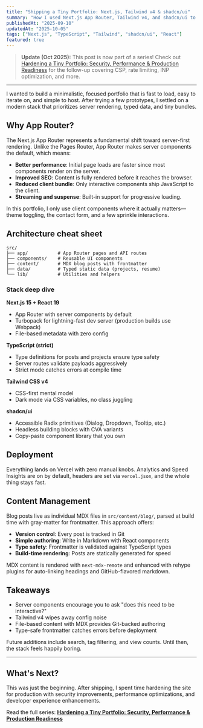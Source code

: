 ```yaml
---
title: "Shipping a Tiny Portfolio: Next.js, Tailwind v4 & shadcn/ui"
summary: "How I used Next.js App Router, Tailwind v4, and shadcn/ui to ship a nimble portfolio and blog in a weekend."
publishedAt: "2025-09-10"
updatedAt: "2025-10-05"
tags: ["Next.js", "TypeScript", "Tailwind", "shadcn/ui", "React"]
featured: true
---
```


> **Update (Oct 2025):** This post is now part of a series! Check out [Hardening a Tiny Portfolio: Security, Performance & Production Readiness](/blog/hardening-tiny-portfolio) for the follow-up covering CSP, rate limiting, INP optimization, and more.

---

I wanted to build a minimalistic, focused portfolio that is fast to load, easy to iterate on, and simple to host. After trying a few prototypes, I settled on a modern stack that prioritizes server rendering, typed data, and tiny bundles.

## Why App Router?

The Next.js App Router represents a fundamental shift toward server-first rendering. Unlike the Pages Router, App Router makes server components the default, which means:

- **Better performance**: Initial page loads are faster since most components render on the server.
- **Improved SEO**: Content is fully rendered before it reaches the browser.
- **Reduced client bundle**: Only interactive components ship JavaScript to the client.
- **Streaming and suspense**: Built-in support for progressive loading.

In this portfolio, I only use client components where it actually matters—theme toggling, the contact form, and a few sprinkle interactions.

## Architecture cheat sheet

```
src/
├── app/           # App Router pages and API routes
├── components/    # Reusable UI components
├── content/       # MDX blog posts with frontmatter
├── data/          # Typed static data (projects, resume)
└── lib/           # Utilities and helpers
```

### Stack deep dive

**Next.js 15 + React 19**
- App Router with server components by default
- Turbopack for lightning-fast dev server (production builds use Webpack)
- File-based metadata with zero config

**TypeScript (strict)**
- Type definitions for posts and projects ensure type safety
- Server routes validate payloads aggressively
- Strict mode catches errors at compile time

**Tailwind CSS v4**
- CSS-first mental model
- Dark mode via CSS variables, no class juggling

**shadcn/ui**
- Accessible Radix primitives (Dialog, Dropdown, Tooltip, etc.)
- Headless building blocks with CVA variants
- Copy-paste component library that you own

## Deployment

Everything lands on Vercel with zero manual knobs. Analytics and Speed Insights are on by default, headers are set via `vercel.json`, and the whole thing stays fast.

## Content Management

Blog posts live as individual MDX files in `src/content/blog/`, parsed at build time with gray-matter for frontmatter. This approach offers:

- **Version control**: Every post is tracked in Git
- **Simple authoring**: Write in Markdown with React components
- **Type safety**: Frontmatter is validated against TypeScript types
- **Build-time rendering**: Posts are statically generated for speed

MDX content is rendered with `next-mdx-remote` and enhanced with rehype plugins for auto-linking headings and GitHub-flavored markdown.

## Takeaways

- Server components encourage you to ask "does this need to be interactive?"
- Tailwind v4 wipes away config noise
- File-based content with MDX provides Git-backed authoring
- Type-safe frontmatter catches errors before deployment

Future additions include search, tag filtering, and view counts. Until then, the stack feels happily boring.

---

## What's Next?

This was just the beginning. After shipping, I spent time hardening the site for production with security improvements, performance optimizations, and developer experience enhancements.

Read the full series: **[Hardening a Tiny Portfolio: Security, Performance & Production Readiness](/blog/hardening-tiny-portfolio)**
